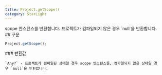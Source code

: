 ```yaml
---
title: Project.getScope()
category: StarLight
---
```


<Section>
  scope 인스턴스를 반환합니다. 프로젝트가 컴파일되지 않은 경우 `null`을 반환합니다.
</Section>
<Section>
  ## 구문

  ~~~js
  Project.getScope();
  ~~~

  <Section>
    ### 반환값

    `Any?` - 프로젝트가 컴파일된 상태일 경우 scope 인스턴스를, 컴파일되지 않은 상태일 경우 `null`을 반환합니다.
  </Section>
</Section>